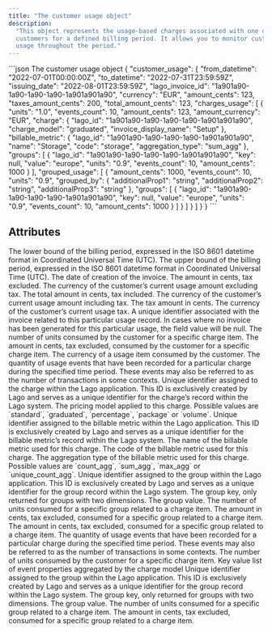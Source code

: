 ```yaml
---
title: "The customer usage object"
description:
  "This object represents the usage-based charges associated with one of your
  customers for a defined billing period. It allows you to monitor customer
  usage throughout the period."
---
```


<RequestExample>
```json The customer usage object
{
  "customer_usage": {
    "from_datetime": "2022-07-01T00:00:00Z",
    "to_datetime": "2022-07-31T23:59:59Z",
    "issuing_date": "2022-08-01T23:59:59Z",
    "lago_invoice_id": "1a901a90-1a90-1a90-1a90-1a901a901a90",
    "currency": "EUR",
    "amount_cents": 123,
    "taxes_amount_cents": 200,
    "total_amount_cents": 123,
    "charges_usage": [
      {
        "units": "1.0",
        "events_count": 10,
        "amount_cents": 123,
        "amount_currency": "EUR",
        "charge": {
          "lago_id": "1a901a90-1a90-1a90-1a90-1a901a901a90",
          "charge_model": "graduated",
          "invoice_display_name": "Setup"
        },
        "billable_metric": {
          "lago_id": "1a901a90-1a90-1a90-1a90-1a901a901a90",
          "name": "Storage",
          "code": "storage",
          "aggregation_type": "sum_agg"
        },
        "groups": [
          {
            "lago_id": "1a901a90-1a90-1a90-1a90-1a901a901a90",
            "key": null,
            "value": "europe",
            "units": "0.9",
            "events_count": 10,
            "amount_cents": 1000
          }
        ],
        "grouped_usage": [
          {
            "amount_cents": 1000,
            "events_count": 10,
            "units": "0.9",
            "grouped_by": {
              "additionalProp1": "string",
              "additionalProp2": "string",
              "additionalProp3": "string"
            },
            "groups": [
              {
                "lago_id": "1a901a90-1a90-1a90-1a90-1a901a901a90",
                "key": null,
                "value": "europe",
                "units": "0.9",
                "events_count": 10,
                "amount_cents": 1000
              }
            ]
          }
        ]
      }
    ]
  }
}
```
</RequestExample>

## Attributes

<ResponseField name="customer_usage" type="object">
  <Expandable title="object" defaultOpen="true">
    <ResponseField name="from_datetime" type="string" required>
      The lower bound of the billing period, expressed in the ISO 8601 datetime format in Coordinated Universal Time (UTC).
    </ResponseField>
    <ResponseField name="to_datetime" type="string" required>
      The upper bound of the billing period, expressed in the ISO 8601 datetime format in Coordinated Universal Time (UTC).
    </ResponseField>
    <ResponseField name="issuing_date" type="string" required>
      The date of creation of the invoice.
    </ResponseField>
    <ResponseField name="amount_cents" type="integer" required>
      The amount in cents, tax excluded.
    </ResponseField>
    <ResponseField name="amount_currency" type="string" required>
      The currency of the customer’s current usage amount excluding tax.
    </ResponseField>
    <ResponseField name="total_amount_cents" type="integer" required>
      The total amount in cents, tax included.
    </ResponseField>
    <ResponseField name="total_amount_currency" type="string" required>
      The currency of the customer’s current usage amount including tax.
    </ResponseField>
    <ResponseField name="vat_amount_cents" type="integer" required>
      The tax amount in cents.
    </ResponseField>
    <ResponseField name="vat_amount_currency" type="string" required>
      The currency of the customer’s current usage tax.
    </ResponseField>
    <ResponseField name="lago_invoice_id" type="string">
      A unique identifier associated with the invoice related to this particular usage record.
      In cases where no invoice has been generated for this particular usage, the field value will be null.
    </ResponseField>
    <ResponseField name="charges_usage" type="array" required>
      <Expandable title="charges_usage">
        <ResponseField name="units" type="string" required>
          The number of units consumed by the customer for a specific charge item.
        </ResponseField>
        <ResponseField name="amount_cents" type="integer" required>
          The amount in cents, tax excluded, consumed by the customer for a specific charge item.
        </ResponseField>
        <ResponseField name="amount_currency" type="string" required>
          The currency of a usage item consumed by the customer.
        </ResponseField>
        <ResponseField name="events_count" type="string" required>
          The quantity of usage events that have been recorded for a particular charge during the specified time period. 
          These events may also be referred to as the number of transactions in some contexts.
        </ResponseField>
        <ResponseField name="charge" type="object" required>
          <Expandable title="charge">
            <ResponseField name="lago_id" type="string" required>
              Unique identifier assigned to the charge within the Lago application. 
              This ID is exclusively created by Lago and serves as a unique identifier for the charge’s 
              record within the Lago system.
            </ResponseField>
            <ResponseField name="charge_model" type="string" required>
              The pricing model applied to this charge. Possible values are `standard`, `graduated`, `percentage`, `package` or `volume`.
            </ResponseField>
          </Expandable>
        </ResponseField>
        <ResponseField name="billable_metric" type="object" required>
          <Expandable title="billable_metric">
            <ResponseField name="lago_id" type="string" required>
              Unique identifier assigned to the billable metric within the Lago application. 
              This ID is exclusively created by Lago and serves as a unique identifier for the billable metric’s 
              record within the Lago system.
            </ResponseField>
            <ResponseField name="name" type="string" required>
              The name of the billable metric used for this charge.
            </ResponseField>
            <ResponseField name="code" type="string" required>
              The code of the billable metric used for this charge.
            </ResponseField>
            <ResponseField name="aggregation_type" type="string" required>
              The aggregation type of the billable metric used for this charge. 
              Possible values are `count_agg`, `sum_agg`, `max_agg` or `unique_count_agg`.
            </ResponseField>
          </Expandable>
        </ResponseField>
        <ResponseField name="group" type="object" required>
          <Expandable title="group">
            <ResponseField name="lago_id" type="string" required>
              Unique identifier assigned to the group within the Lago application. 
              This ID is exclusively created by Lago and serves as a unique identifier for the group record within the Lago system.
            </ResponseField>
            <ResponseField name="key" type="string" required>
              The group key, only returned for groups with two dimensions. 
            </ResponseField>
            <ResponseField name="value" type="string" required>
              The group value.
            </ResponseField>
            <ResponseField name="units" type="string" required>
              The number of units consumed for a specific group related to a charge item.
            </ResponseField>
            <ResponseField name="amount_cents" type="integer" required>
              The amount in cents, tax excluded, consumed for a specific group related to a charge item.
            </ResponseField>
          </Expandable>
        </ResponseField>
        <ResponseField name="grouped_usage" type="object" required>
          <Expandable title="grouped_usage">
            <ResponseField name="amount_cents" type="integer" required>
              The amount in cents, tax excluded, consumed for a specific group related to a charge item.
            </ResponseField>
            <ResponseField name="events_count" type="string" required>
              The quantity of usage events that have been recorded for a particular charge during the specified time period. 
              These events may also be referred to as the number of transactions in some contexts.
            </ResponseField>
            <ResponseField name="units" type="string" required>
              The number of units consumed by the customer for a specific charge item.
            </ResponseField>
            <ResponseField name="grouped_by" type="string" required>
              Key value list of event properties aggregated by the charge model
            </ResponseField>
            <ResponseField name="group" type="object" required>
              <Expandable title="group">
                <ResponseField name="lago_id" type="string" required>
                  Unique identifier assigned to the group within the Lago application. 
                  This ID is exclusively created by Lago and serves as a unique identifier for the group record within the Lago system.
                </ResponseField>
                <ResponseField name="key" type="string" required>
                  The group key, only returned for groups with two dimensions. 
                </ResponseField>
                <ResponseField name="value" type="string" required>
                  The group value.
                </ResponseField>
                <ResponseField name="units" type="string" required>
                  The number of units consumed for a specific group related to a charge item.
                </ResponseField>
                <ResponseField name="amount_cents" type="integer" required>
                  The amount in cents, tax excluded, consumed for a specific group related to a charge item.
                </ResponseField>
              </Expandable>
            </ResponseField>
          </Expandable>
        </ResponseField>
      </Expandable>
    </ResponseField>
  </Expandable>
</ResponseField>

